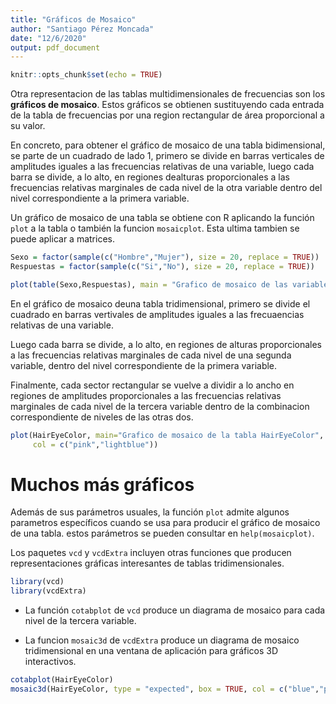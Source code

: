 ```yaml
---
title: "Gráficos de Mosaico"
author: "Santiago Pérez Moncada"
date: "12/6/2020"
output: pdf_document
---
```


```r
knitr::opts_chunk$set(echo = TRUE)
```

Otra representacion de las tablas multidimensionales de frecuencias son los **gráficos de mosaico**. Estos gráficos se obtienen sustituyendo cada entrada de la tabla de frecuencias por una region rectangular de área proporcional a su valor.

En concreto, para obtener el gráfico de mosaico de una tabla bidimensional, se parte de un cuadrado de lado 1, primero se divide en barras verticales de amplitudes iguales a las frecuencias relativas de una variable, luego cada barra se divide, a lo alto, en regiones dealturas proporcionales a las frecuencias relativas marginales de cada nivel de la otra variable dentro del nivel correspondiente a la primera variable.

Un gráfico de mosaico de una tabla se obtiene con R aplicando la función `plot` a la tabla o también la funcion `mosaicplot`. Esta ultima tambien se puede aplicar a matrices.

```r

Sexo = factor(sample(c("Hombre","Mujer"), size = 20, replace = TRUE))
Respuestas = factor(sample(c("Si","No"), size = 20, replace = TRUE))

plot(table(Sexo,Respuestas), main = "Grafico de mosaico de las variables \"Sexo\" y \"Respuestas\"")
```

En el gráfico de mosaico deuna tabla tridimensional, primero se divide el cuadrado en barras vertivales de amplitudes iguales a las frecuaencias relativas de una variable.

Luego cada barra se divide, a lo alto, en regiones de alturas proporcionales a las frecuencias relativas marginales de cada nivel de una segunda variable, dentro del nivel correspondiente de la primera variable.

Finalmente, cada sector rectangular se vuelve a dividir a lo ancho en regiones de amplitudes proporcionales a las frecuencias relativas marginales de cada nivel de la tercera variable dentro de la combinacion correspondiente de niveles de las otras dos.

```r
plot(HairEyeColor, main="Grafico de mosaico de la tabla HairEyeColor",
     col = c("pink","lightblue"))
```

# Muchos más gráficos

Además de sus parámetros usuales, la función `plot` admite algunos parametros específicos cuando se usa para producir el gráfico de mosaico de una tabla. estos parámetros se pueden consultar en `help(mosaicplot)`.

Los paquetes `vcd` y `vcdExtra` incluyen otras funciones que producen representaciones gráficas interesantes de tablas tridimensionales.

```r
library(vcd)
library(vcdExtra)
```

* La función `cotabplot` de `vcd` produce un diagrama de mosaico para cada nivel de la tercera variable.

* La funcion `mosaic3d` de `vcdExtra` produce un diagrama de mosaico tridimensional en una ventana de aplicación para gráficos 3D interactivos.  
```r
cotabplot(HairEyeColor)
mosaic3d(HairEyeColor, type = "expected", box = TRUE, col = c("blue","pink"))
```


